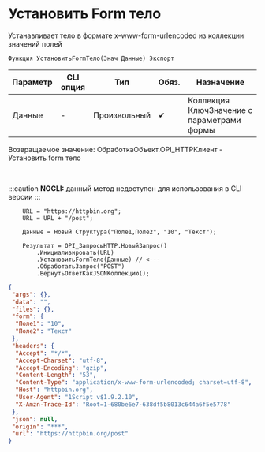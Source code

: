 ﻿---
sidebar_position: 4
description: Установить Form тело  и другие функции для работы с HTTP-клиент в Открытом пакете интеграций - бесплатной open-source библиотеке интеграций для 1С:Предприятие 8, OneScript и CLI
keywords: [1C, 1С, 1С:Предприятие, 1С:Предприятие 8.3, API, Интеграция, Сервисы, Обмен, OneScript, CLI, HTTP-клиент]
---


# Установить Form тело 
 Устанавливает тело в формате x-www-form-urlencoded из коллекции значений полей



`Функция УстановитьFormТело(Знач Данные) Экспорт`

  | Параметр | CLI опция | Тип | Обяз. | Назначение |
  |-|-|-|-|-|
  | Данные | - | Произвольный | &#x2714; | Коллекция КлючЗначение с параметрами формы |

  
  Возвращаемое значение:   ОбработкаОбъект.OPI_HTTPКлиент -  Установить form тело

<br/>


:::caution
**NOCLI:** данный метод недоступен для использования в CLI версии
:::
<br/>



```bsl title="Пример использования для 1С:Предприятие/OneScript"
    URL = "https://httpbin.org";
    URL = URL + "/post";

    Данные = Новый Структура("Поле1,Поле2", "10", "Текст");

    Результат = OPI_ЗапросыHTTP.НовыйЗапрос()
        .Инициализировать(URL)
        .УстановитьFormТело(Данные) // <---
        .ОбработатьЗапрос("POST")
        .ВернутьОтветКакJSONКоллекцию();
```
    



```json title="Результат"
{
 "args": {},
 "data": "",
 "files": {},
 "form": {
  "Поле1": "10",
  "Поле2": "Текст"
 },
 "headers": {
  "Accept": "*/*",
  "Accept-Charset": "utf-8",
  "Accept-Encoding": "gzip",
  "Content-Length": "53",
  "Content-Type": "application/x-www-form-urlencoded; charset=utf-8",
  "Host": "httpbin.org",
  "User-Agent": "1Script v$1.9.2.10",
  "X-Amzn-Trace-Id": "Root=1-680be6e7-638df5b8013c644a6f5e5778"
 },
 "json": null,
 "origin": "***",
 "url": "https://httpbin.org/post"
}
```
